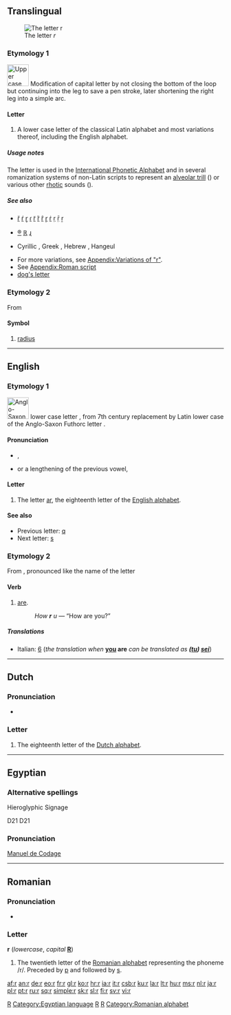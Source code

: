 {{wikipedia}}
{{also|R|г|Appendix:Variations of "r"}}
==Translingual==

[[Image:Latin R.png|thumb|The letter ''r'']]

===Etymology 1===
[[Image:RomanR-01.png|left|50px|Upper case R, the source for lower case ''r'']]
Modification of capital letter {{term|R}} by not closing the bottom of the loop but continuing into the leg to save a pen stroke, later shortening the right leg into a simple arc.
<br clear="left" />

====Letter====
{{infl|mul|letter|lower case||upper case|R}}

# {{form of|lower case form|[[R]]}} A lower case letter of the classical Latin alphabet and most variations thereof, including the English alphabet.

=====Usage notes=====
The letter {{term|r}} is used in the [[International Phonetic Alphabet]] and in several romanization systems of non-Latin scripts to represent an [[w:Alveolar trill|alveolar trill]] ({{IPA|[r]}}) or various other [[rhotic]] sounds ({{IPA|/r/}}).

=====See also=====
* {{qualifier|select forms with diacritics}} [[ř]] [[ŕ]] [[ɽ]] [[ɾ]] [[r̃]] [[ȑ]] [[ȓ]] [[ɼ]] [[ṙ]] [[ṛ]] [[ṝ]] [[ṟ]]
* {{qualifier|select symbols}} [[®]] [[ℝ]] [[ɻ]]
* {{qualifier|other scripts}} Cyrillic {{term|sc=Cyrl|р|tr=r}} {{term|sc=Cyrl|я|tr=ja}}, Greek {{term|sc=Grek|ρ|tr=r||rho}}, Hebrew {{term|sc=Hebr|ר|tr=r||resh}}, Hangeul {{term|sc=Hang|ㄹ|tr=r||rieul}}
* For more variations, see [[Appendix:Variations of "r"]].
* See [[Appendix:Roman script]]
* [[dog's letter]]

===Etymology 2===
From {{term|radius}}

====Symbol====
{{infl|mul|symbol}}

# {{engineering|geometry}} [[radius]]

----

==English==

===Etymology 1===
[[Image:Runic letter raido.png|left|50px|Anglo-Saxon Futhorc letter ᚱ, the Old English letter replaced by Latin r]]
{{etyl|ang}} lower case letter {{term|r}}, from 7th century replacement by Latin lower case {{term|r|lang=la}} of the Anglo-Saxon Futhorc letter {{term|ᚱ}}.<br clear="left"/>

====Pronunciation====
* {{sense|letter name}} {{a|non-rhotic}} {{IPA|/ɑ(ɹ)/}}, {{a|rhotic}} {{IPA|/ɑɹ/}}
* {{sense|phoneme}} {{a|non-rhotic}} {{IPA|/ɹ/}} or a lengthening of the previous vowel, {{a|rhotic}} {{IPA|/ɹ/}}

====Letter====
{{infl|en|letter|lower case||upper case|R}}

# The letter [[ar]], the eighteenth letter of the [[Appendix:Roman script|English alphabet]].

====See also====
* Previous letter: [[q]]
* Next letter: [[s]]

===Etymology 2===
From {{term|are}}, pronounced like the name of the letter {{term|r}}

====Verb====
{{infl|en|verb form||conjugated form of|b}}

# {{context|text messaging|slang}} [[are]].
#: ''How '''r''' u'' — “How are you?”

=====Translations=====
* Italian: [[6]] (''the translation when'' '''[[you]] are''' ''can be translated as '''([[tu#Italian|tu]]) [[sei#Italian|sei]]''''')

----

==Dutch==
===Pronunciation===
* {{IPA|/ɛr/}}

===Letter===
{{infl|nl|letter|lower case||upper case|R}}
# The eighteenth letter of the [[Dutch alphabet]].

----

==Egyptian==

===Alternative spellings===
;Hieroglyphic Signage
<hiero>D21</hiero>
D21

===Pronunciation===
[[w:Manuel de Codage|Manuel de Codage]]

[[Category:Baseball|R]]
[[Category:Egyptian language]]
[[Category:IPA symbols|R]]
[[Category:Latin letters|R]]

----

==Romanian==

===Pronunciation===
* {{IPA|/re/|/er/|lang=ro}}

===Letter===
'''r''' (''lowercase'', ''capital'' '''[[R]]''')

# The twentieth letter of the [[Romanian alphabet]] representing the phoneme /r/. Preceded by [[p]] and followed by [[s]].

[[Category:Romanian alphabet]]

[[af:r]]
[[an:r]]
[[de:r]]
[[eo:r]]
[[fr:r]]
[[gl:r]]
[[ko:r]]
[[hr:r]]
[[ia:r]]
[[it:r]]
[[csb:r]]
[[ku:r]]
[[la:r]]
[[lt:r]]
[[hu:r]]
[[ms:r]]
[[nl:r]]
[[ja:r]]
[[pl:r]]
[[pt:r]]
[[ru:r]]
[[sq:r]]
[[simple:r]]
[[sk:r]]
[[sl:r]]
[[fi:r]]
[[sv:r]]
[[vi:r]]